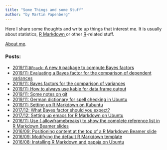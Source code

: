 ```yaml
---
title: "Some Things and some Stuff"
author: "by Martin Papenberg"
---
```


Here I share some thoughts and write up things that interest me. It is 
usually about statistics, <a href="http://rmarkdown.rstudio.com/" 
target="_blank"> R Markdown </a>or other <a 
href="https://www.r-project.org/" target="_blank">R</a>-related stuff. 

[About me](../about/me.html).

### Posts:

- <a href="14_BFpack.html">2019/11:`BFpack`: A new `R` package to compute Bayes factors
- <a href="13_varBF_Simulation.html">2019/11: Evaluating a Bayes factor for the comparison of dependent variances
- <a href="12_BF_Dependent_SD.html">2019/11: Bayes factors for the comparison of variances
- <a href="10_AlwaysKable.html">2019/11: How to always use kable for data frame output
- <a href="09_GitNotes.html">2019/11: Some notes on git
- <a href="08_SpellChecking.html">2019/11: German dictionary for spell checking in Ubuntu
- <a href="07_SettingUpKate.html">2019/11: Setting up R Markdown on Kubuntu
- <a href="06_BFSize.html">2017/12: What Bayes factor should you expect?
- <a href="05_setUpRMDemacs.html">2017/12: Setting up emacs for R Markdown on Ubuntu</a>
- <a href="04_framebreaks.html">2016/11: Use {.allowframebreaks} to show the complete reference list in R Markdown Beamer slides</a>
- <a href="03_positionbeamer.html">2016/09: Positioning content at the top of a R Markdown Beamer slide</a>
- <a href="02_modifytemplate.html">2016/09: Modifying the default R Markdown template</a>
- <a href="01_usingrmarkdown.html">2016/08: Installing R Markdown and papaja on Ubuntu</a>
